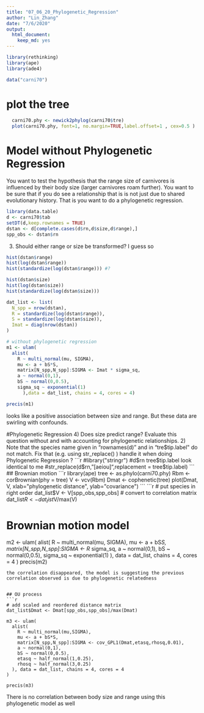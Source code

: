 ```yaml
---
title: "07_06_20_Phylogenetic_Regression"
author: "Lin_Zhang"
date: "7/6/2020"
output: 
  html_document: 
    keep_md: yes
---
```


```r
library(rethinking)
library(ape)
library(ade4)
```

```r
data("carni70")
```

# plot the tree
```r
  carni70.phy <- newick2phylog(carni70$tre)
  plot(carni70.phy, font=1, no.margin=TRUE,label.offset=1 , cex=0.5 )
```
# Model without Phylogenetic Regression
You want to test the hypothesis that the range size of carnivores is influenced by their body size (larger carnivores roam further).  You want to be sure that if you do see a relationship that is is not just due to shared evolutionary history.  That is you want to do a phylogenetic regression.

```r
library(data.table)
d <- carni70$tab
setDT(d,keep.rownames = TRUE)
dstan <- d[complete.cases(d$rn,d$size,d$range),]
spp_obs <- dstan$rn
```

3) Should either range or size be transformed?
I guess so 
```r
hist(dstan$range)
hist(log(dstan$range))
hist(standardize(log(dstan$range))) #?

hist(dstan$size)
hist(log(dstan$size))
hist(standardize(log(dstan$size)))
```

```r
dat_list <- list(
  N_spp = nrow(dstan),
  R = standardize(log(dstan$range)),
  S = standardize(log(dstan$size)),
  Imat = diag(nrow(dstan))
)

# without phylogenetic regression
m1 <- ulam(
  alist(
    R ~ multi_normal(mu, SIGMA),
    mu <- a + bS*S,
    matrix[N_spp,N_spp]:SIGMA <- Imat * sigma_sq,
    a ~ normal(0,1),
    bS ~ normal(0,0.5),
    sigma_sq ~ exponential(1)
      ),data = dat_list, chains = 4, cores = 4)
```
```r
precis(m1)
```
looks like a positive association between size and range. But these data are swirling with confounds.

#Phylogenetic Regression
4) Does size predict range?  Evaluate this question without and with accounting for phylogenetic relationships.
2) Note that the species name given in "rownames(d)" and in "tre$tip.label" do not match.  Fix that (e.g. using str_replace() )
handle it when doing Phylogenetic Regression
?
```r
#library("stringr") 
#d$rn tree$tip.label look identical to me
#str_replace(d$rn,"[aeiou]",replacement = tree$tip.label)
```
## Brownian motion
```r
library(ape)
tree <- as.phylo(carni70.phy)
Rbm <- corBrownian(phy = tree)
V <- vcv(Rbm)
Dmat <- cophenetic(tree)
plot(Dmat, V, xlab="phylogenetic distance", ylab="covariance")
```
```r
# put species in right order
dat_list$V <- V[spp_obs,spp_obs]
# convert to correlation matrix 
dat_list$R <- dat_list$V/max(V)

# Brownian motion model
m2 <- ulam(
  alist(
    R ~ multi_normal(mu, SIGMA),
    mu <- a + bS*S,
    matrix[N_spp,N_spp]:SIGMA <- R * sigma_sq,
    a ~ normal(0,1),
    bS ~ normal(0,0.5),
    sigma_sq ~ exponential(1)
  ), data = dat_list, chains = 4, cores = 4
)
precis(m2)
```
the correlation disappeared, the model is suggesting the previous correlation observed is due to phylogenetic relatedness


## OU process
```r
# add scaled and reordered distance matrix
dat_list$Dmat <- Dmat[spp_obs,spp_obs]/max(Dmat)

m3 <- ulam(
  alist(
    R ~ multi_normal(mu,SIGMA),
    mu <- a + bS*S,
    matrix[N_spp,N_spp]:SIGMA <- cov_GPL1(Dmat,etasq,rhosq,0.01),
    a ~ normal(0,1),
    bS ~ normal(0,0.5),
    etasq ~ half_normal(1,0.25),
    rhosq ~ half_normal(3,0.25)
  ), data = dat_list, chains = 4, cores = 4
)

precis(m3)
```
There is no correlation between body size and range using this phylogenetic model as well


